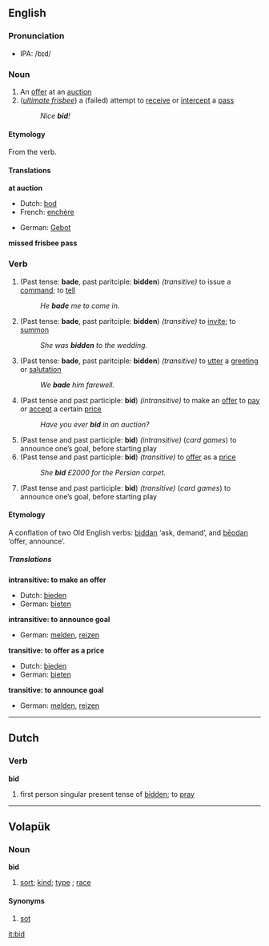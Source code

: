 ==English==

===Pronunciation===
*IPA: /bɪd/

===Noun===
{{en-noun|bid|bids}}
# An [[offer]] at an [[auction]]
# (''[[ultimate frisbee]]'') a (failed) attempt to [[receive]] or [[intercept]] a [[pass]]
#:''Nice '''bid'''!''

====Etymology====
From the verb.

====Translations====
'''at auction'''
{{top}}
*Dutch: [[bod]] {{n}}
*French: [[enchère]] {{f}}
{{mid}}
*German: [[Gebot]] {{n}}
{{bottom}}

'''missed frisbee pass'''
{{top}}
{{mid}}
{{bottom}}

===Verb===
{{irregverb|'''to bid'''|'''[[bids]]'''|Depending on meaning, either '''bid '''or''' [[bade]]'''|Depending on meaning, either '''bid '''or''' [[bidden]]'''|'''[[bidding]]'''}}
#(Past tense: '''bade''', past paritciple: '''bidden''') ''(transitive)'' to issue a [[command]]; to [[tell]]
#:''He '''bade''' me to come in.''
#(Past tense: '''bade''', past paritciple: '''bidden''') ''(transitive)'' to [[invite]]; to [[summon]]
#:''She was '''bidden''' to the wedding.''
#(Past tense: '''bade''', past paritciple: '''bidden''') ''(transitive)'' to [[utter]] a [[greeting]] or [[salutation]]
#:''We '''bade''' him farewell.''
#(Past tense and past participle: '''bid''') ''(intransitive)'' to make an [[offer]] to [[pay]] or [[accept]] a certain [[price]]
#:''Have you ever '''bid''' in an auction?''
#(Past tense and past participle: '''bid''') ''(intransitive)'' (''card games'') to announce one’s goal, before starting play
#(Past tense and past participle: '''bid''') ''(transitive)''  to [[offer]] as a [[price]]
#:''She '''bid''' £2000 for the Persian carpet.''
#(Past tense and past participle: '''bid''') ''(transitive)''  (''card games'') to announce one’s goal, before starting play

====Etymology====
A conflation of two Old English verbs: [[biddan]] ‘ask, demand’, and [[beodan|bēodan]] ‘offer, announce’.

=====Translations=====
'''intransitive: to make an offer'''
*Dutch: [[bieden]]
*German: [[bieten]]

'''intransitive: to announce goal'''
*German: [[melden]], [[reizen]]

'''transitive: to offer as a price'''
*Dutch: [[bieden]]
*German: [[bieten]]

'''transitive: to announce goal'''
*German: [[melden]], [[reizen]]

----

==Dutch==
===Verb===
'''bid'''
# first person singular present tense of [[bidden]]; to [[pray]]

----
==Volapük==
===Noun===
'''bid'''
#[[sort]]; [[kind]]; [[type]] ; [[race]]
====Synonyms====
#[[sot]]

[[it:bid]]